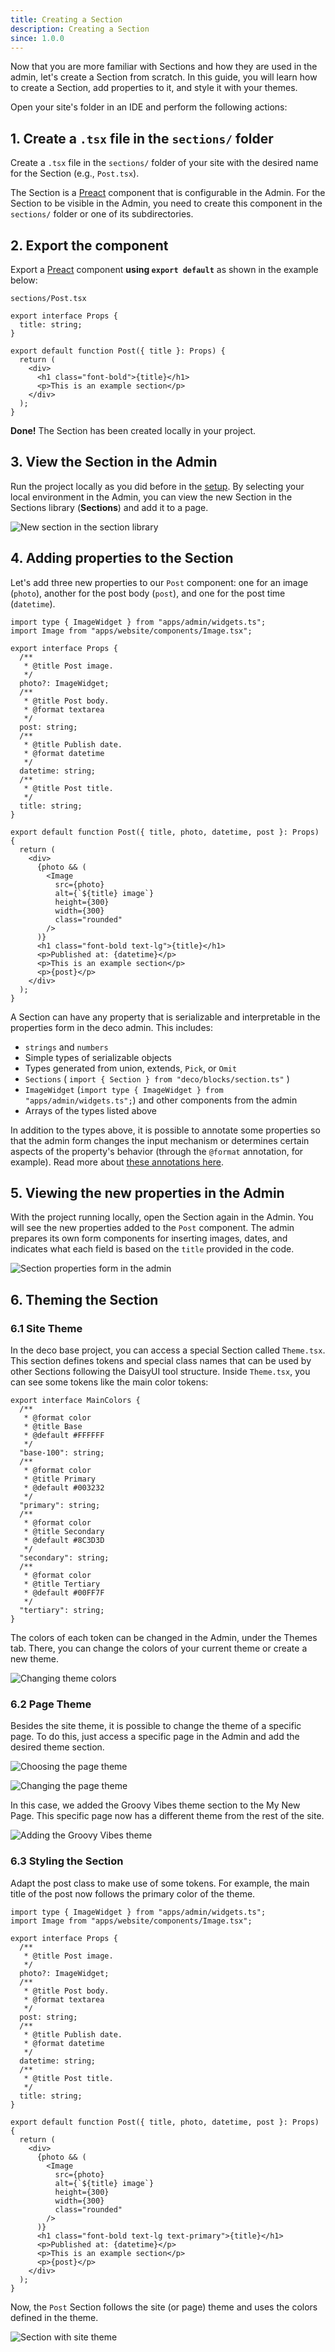 ```yaml
---
title: Creating a Section
description: Creating a Section
since: 1.0.0
---
```


Now that you are more familiar with Sections and how they are used in the admin,
let's create a Section from scratch. In this guide, you will learn how to create
a Section, add properties to it, and style it with your themes.

Open your site's folder in an IDE and perform the following actions:

## 1. Create a `.tsx` file in the `sections/` folder

Create a `.tsx` file in the `sections/` folder of your site with the desired
name for the Section (e.g., `Post.tsx`).

The Section is a [Preact](https://preactjs.com/) component that is configurable
in the Admin. For the Section to be visible in the Admin, you need to create
this component in the `sections/` folder or one of its subdirectories.

## 2. Export the component

Export a [Preact](https://preactjs.com/) component **using `export default`** as
shown in the example below:

`sections/Post.tsx`

```tsx
export interface Props {
  title: string;
}

export default function Post({ title }: Props) {
  return (
    <div>
      <h1 class="font-bold">{title}</h1>
      <p>This is an example section</p>
    </div>
  );
}
```

**Done!** The Section has been created locally in your project.

## 3. View the Section in the Admin

Run the project locally as you did before in the
[setup](https://deco.cx/docs/en/developing-guide/setup). By selecting your local environment in
the Admin, you can view the new Section in the Sections library (**Sections**)
and add it to a page.

![New section in the section library](https://deco.cx/docs/hello-world/new-section.png)

## 4. Adding properties to the Section

Let's add three new properties to our `Post` component: one for an image
(`photo`), another for the post body (`post`), and one for the post time
(`datetime`).

```tsx
import type { ImageWidget } from "apps/admin/widgets.ts";
import Image from "apps/website/components/Image.tsx";

export interface Props {
  /**
   * @title Post image.
   */
  photo?: ImageWidget;
  /**
   * @title Post body.
   * @format textarea
   */
  post: string;
  /**
   * @title Publish date.
   * @format datetime
   */
  datetime: string;
  /**
   * @title Post title.
   */
  title: string;
}

export default function Post({ title, photo, datetime, post }: Props) {
  return (
    <div>
      {photo && (
        <Image
          src={photo}
          alt={`${title} image`}
          height={300}
          width={300}
          class="rounded"
        />
      )}
      <h1 class="font-bold text-lg">{title}</h1>
      <p>Published at: {datetime}</p>
      <p>This is an example section</p>
      <p>{post}</p>
    </div>
  );
}
```

A Section can have any property that is serializable and interpretable in the
properties form in the deco admin. This includes:

- `strings` and `numbers`
- Simple types of serializable objects
- Types generated from union, extends, `Pick`, or `Omit`
- `Sections` ( `import { Section } from "deco/blocks/section.ts"` )
- `ImageWidget` (`import type { ImageWidget } from "apps/admin/widgets.ts";`)
  and other components from the admin
- Arrays of the types listed above

In addition to the types above, it is possible to annotate some properties so
that the admin form changes the input mechanism or determines certain aspects of
the property's behavior (through the `@format` annotation, for example). Read
more about
[these annotations here](https://deco.cx/docs/en/developing-capabilities/section-properties/widgets).

## 5. Viewing the new properties in the Admin

With the project running locally, open the Section again in the Admin. You will
see the new properties added to the `Post` component. The admin prepares its own
form components for inserting images, dates, and indicates what each field is
based on the `title` provided in the code.

![Section properties form in the admin](https://deco.cx/docs/hello-world/section-properties.png)

## 6. Theming the Section

### 6.1 Site Theme

In the deco base project, you can access a special Section called `Theme.tsx`.
This section defines tokens and special class names that can be used by other
Sections following the DaisyUI tool structure. Inside `Theme.tsx`, you can see
some tokens like the main color tokens:

```tsx
export interface MainColors {
  /**
   * @format color
   * @title Base
   * @default #FFFFFF
   */
  "base-100": string;
  /**
   * @format color
   * @title Primary
   * @default #003232
   */
  "primary": string;
  /**
   * @format color
   * @title Secondary
   * @default #8C3D3D
   */
  "secondary": string;
  /**
   * @format color
   * @title Tertiary
   * @default #00FF7F
   */
  "tertiary": string;
}
```

The colors of each token can be changed in the Admin, under the Themes tab.
There, you can change the colors of your current theme or create a new theme.

![Changing theme colors](https://deco.cx/docs/hello-world/themes.png)

### 6.2 Page Theme

Besides the site theme, it is possible to change the theme of a specific page.
To do this, just access a specific page in the Admin and add the desired theme
section.

![Choosing the page theme](https://deco.cx/docs/hello-world/add-section.png)

![Changing the page theme](https://deco.cx/docs/hello-world/section-themes.png)

In this case, we added the Groovy Vibes theme section to the My New Page. This
specific page now has a different theme from the rest of the site.

![Adding the Groovy Vibes theme](https://deco.cx/docs/hello-world/page-theme.png)

### 6.3 Styling the Section

Adapt the post class to make use of some tokens. For example, the main title of
the post now follows the primary color of the theme.

```tsx
import type { ImageWidget } from "apps/admin/widgets.ts";
import Image from "apps/website/components/Image.tsx";

export interface Props {
  /**
   * @title Post image.
   */
  photo?: ImageWidget;
  /**
   * @title Post body.
   * @format textarea
   */
  post: string;
  /**
   * @title Publish date.
   * @format datetime
   */
  datetime: string;
  /**
   * @title Post title.
   */
  title: string;
}

export default function Post({ title, photo, datetime, post }: Props) {
  return (
    <div>
      {photo && (
        <Image
          src={photo}
          alt={`${title} image`}
          height={300}
          width={300}
          class="rounded"
        />
      )}
      <h1 class="font-bold text-lg text-primary">{title}</h1>
      <p>Published at: {datetime}</p>
      <p>This is an example section</p>
      <p>{post}</p>
    </div>
  );
}
```

Now, the `Post` Section follows the site (or page) theme and uses the colors
defined in the theme.

![Section with site theme](https://deco.cx/docs/hello-world/new-section-with-theme.png)
